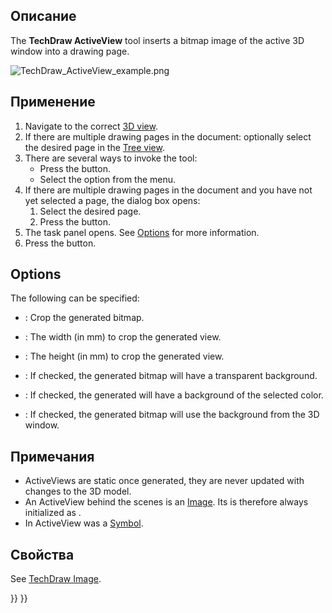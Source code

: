<languages/>

<div class="mw-translate-fuzzy">
{{Docnav/ru
|[[TechDraw_View/ru|Вставить Вид]]
|[[TechDraw_ProjectionGroup/ru|Вставить группу проекций]]
|[[TechDraw_Workbench/ru|Верстак "TechDraw"]]
|IconL=TechDraw View.svg
|IconR=TechDraw_ProjectionGroup.svg
|IconC=Workbench_TechDraw.svg
}}
</div>

<div class="mw-translate-fuzzy">
{{GuiCommand/ru
|Name/ru=Вставить активный вид (3D Вид)
|Name=TechDraw_ActiveView
|MenuLocation=TechDraw → Вставить активный вид (3D Вид)
|Workbenches=[[TechDraw_Workbench/ru|TechDraw]]
|Version=0.19
|SeeAlso=[[TechDraw_Symbol/ru|Вставить SVG знак]]
}}
</div>

<span id="Description"></span>
==Описание==

The '''TechDraw ActiveView''' tool inserts a bitmap image of the active 3D window into a drawing page.

[[File:TechDraw_ActiveView_example.png]]
{{Caption|A simple view from the 3D model.}}

<span id="Usage"></span>
==Применение==

# Navigate to the correct [[3D_view|3D view]].
# If there are multiple drawing pages in the document: optionally select the desired page in the [[Tree_view|Tree view]].
# There are several ways to invoke the tool:
#* Press the {{Button|[[Image:TechDraw_ActiveView.svg|16px]] [[TechDraw_ActiveView|Insert Active View (3D View)]]}} button.
#* Select the {{MenuCommand|TechDraw → Views From Other Workbenches → [[Image:TechDraw_ActiveView.svg|16px]] Insert Active View (3D View)}} option from the menu.
# If there are multiple drawing pages in the document and you have not yet selected a page, the {{MenuCommand|Page Chooser}} dialog box opens:
## Select the desired page.
## Press the {{Button|OK}} button.
# The {{MenuCommand|ActiveView to TD View}} task panel opens. See [[#Options|Options]] for more information.
# Press the {{Button|OK}} button.

== Options ==

The following can be specified: 

* {{MenuCommand|Crop}}: Crop the generated bitmap.
* {{MenuCommand|Width}}: The width (in mm) to crop the generated view.
* {{MenuCommand|Height}}: The height (in mm) to crop the generated view.
* {{MenuCommand|No Background}}: If checked, the generated bitmap will have a transparent background.
* {{MenuCommand|Solid Background}}: If checked, the generated will have a background of the selected color.
* {{MenuCommand|Use 3d Background}}: If checked, the generated bitmap will use the background from the 3D window.

<span id="Notes"></span>
==Примечания==

* ActiveViews are static once generated, they are never updated with changes to the 3D model.
* An ActiveView behind the scenes is an [[TechDraw_Image|Image]]. Its {{PropertyData|Scale Type}} is therefore always initialized as {{Value|Custom}}.
* In {{VersionMinus|0.20}} ActiveView was a [[TechDraw_Symbol|Symbol]].

<span id="Properties"></span>
==Свойства==

See [[TechDraw_Image#Properties|TechDraw Image]].


<div class="mw-translate-fuzzy">
{{Docnav/ru
|[[TechDraw_View/ru|Вставить Вид]]
|[[TechDraw_ProjectionGroup/ru|Вставить группу проекций]]
|[[TechDraw_Workbench/ru|Верстак "TechDraw"]]
|IconL=TechDraw View.svg
|IconR=TechDraw_ProjectionGroup.svg
|IconC=Workbench_TechDraw.svg
}}
</div>

{{TechDraw_Tools_navi{{#translation:}}}}
{{Userdocnavi{{#translation:}}}}